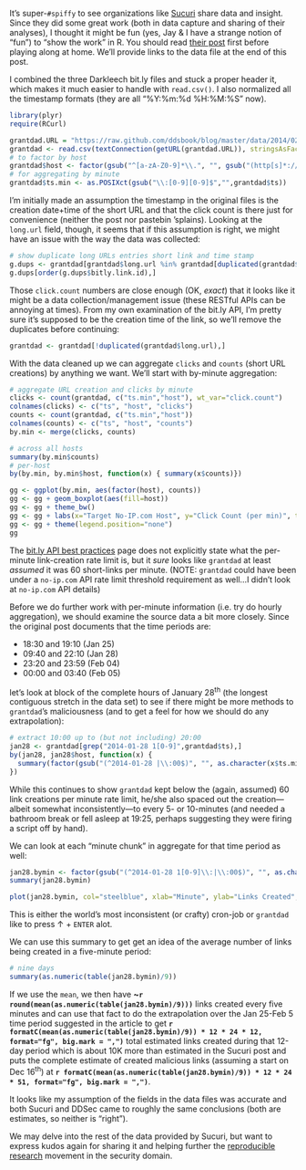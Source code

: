 It's super-`#spiffy` to see organizations like [Sucuri](http://sucuri.net/) share data and insight. Since they did some great work (both in data capture and sharing of their analyses), I thought it might be fun (yes, Jay & I have a strange notion of "fun") to "show the work" in R. You should read [their post](http://blog.sucuri.net/2014/02/darkleech-bitly-com-insightful-statistics.html) first before playing along at home. We'll provide links to the data file at the end of this post.

I combined the three Darkleech bit.ly files and stuck a proper header it, which makes it much easier to handle with `read.csv()`. I also normalized all the timestamp formats (they are all "%Y:%m:%d %H:%M:%S" now).

```r
library(plyr)
require(RCurl)

grantdad.URL = "https://raw.github.com/ddsbook/blog/master/data/2014/02/sucuri/grantdad.txt"
grantdad <- read.csv(textConnection(getURL(grantdad.URL)), stringsAsFactors=FALSE, sep="\t")
# to factor by host
grantdad$host <- factor(gsub("^[a-zA-Z0-9]*\\.", "", gsub("(http[s]*://|/.*$)", "", grantdad$long.url)))
# for aggregating by minute
grantdad$ts.min <- as.POSIXct(gsub("\\:[0-9][0-9]$","",grantdad$ts)) 
```

I'm initially made an assumption the timestamp in the original files is the creation date+time of the short URL and that the click count is there just for convenience (neither the post nor pastebin 'splains). Looking at the `long.url` field, though, it seems that if this assumption is right, we might have an issue with the way the data was collected:

```r
# show duplicate long URLs entries short link and time stamp
g.dups <- grantdad[grantdad$long.url %in% grantdad[duplicated(grantdad$long.url),]$long.url,c(2,3,1)]
g.dups[order(g.dups$bitly.link.id),]
```

Those `click.count` numbers are close enough (OK, *exact*) that it looks like it might be a data collection/management issue (these RESTful APIs can be annoying at times). From my own examination of the bit.ly API, I'm pretty sure it's supposed to be the creation time of the link, so we'll remove the duplicates before continuing:

```r
grantdad <- grantdad[!duplicated(grantdad$long.url),]
```

With the data cleaned up we can aggregate `clicks` and `counts` (short URL creations) by anything we want. We'll start with by-minute aggregation:

```r
# aggregate URL creation and clicks by minute
clicks <- count(grantdad, c("ts.min","host"), wt_var="click.count")
colnames(clicks) <- c("ts", "host", "clicks")
counts <- count(grantdad, c("ts.min","host"))
colnames(counts) <- c("ts", "host", "counts")
by.min <- merge(clicks, counts)
```

```r
# across all hosts
summary(by.min$counts)
# per-host
by(by.min, by.min$host, function(x) { summary(x$counts)})
```

```r
gg <- ggplot(by.min, aes(factor(host), counts))
gg <- gg + geom_boxplot(aes(fill=host))
gg <- gg + theme_bw()
gg <- gg + labs(x="Target No-IP.com Host", y="Click Count (per min)", title="Click Counts (per-host, by minute)")
gg <- gg + theme(legend.position="none")
gg
```

The [bit.ly API best practices](http://dev.bitly.com/best_practices.html) page does not explicitly state what the per-minute link-creation rate limit is, but it *sure* looks like `grantdad` at least *assumed* it was 60 short-links per minute. (NOTE: `grantdad` could have been under a `no-ip.com` API rate limit threshold requirement as well&hellip;I didn't look at `no-ip.com` API details)

Before we do further work with per-minute information (i.e. try do hourly aggregation), we should examine the source data a bit more closely. Since the original post documents that the time periods are:

- 18:30 and 19:10 (Jan 25)
- 09:40 and 22:10 (Jan 28)
- 23:20 and 23:59 (Feb 04)
- 00:00 and 03:40 (Feb 05)

let's look at block of the complete hours of January 28<sup>th</sup> (the longest contiguous stretch in the data set) to see if there might be more methods to `grantdad`'s maliciousness (and to get a feel for how we should do any extrapolation):

```r
# extract 10:00 up to (but not including) 20:00
jan28 <- grantdad[grep("2014-01-28 1[0-9]",grantdad$ts),]
by(jan28, jan28$host, function(x) { 
  summary(factor(gsub("(^2014-01-28 |\\:00$)", "", as.character(x$ts.min))))
})
```

While this continues to show `grantdad` kept below the (again, assumed) 60 link creations per minute rate limit, he/she also spaced out the creation&mdash;albeit somewhat inconsistently&mdash;to every 5- or 10-minutes (and needed a bathroom break or fell asleep at 19:25, perhaps suggesting they were firing a script off by hand). 

We can look at each "minute chunk" in aggregate for that time period as well:

```r
jan28.bymin <- factor(gsub("(^2014-01-28 1[0-9]\\:|\\:00$)", "", as.character(jan28$ts.min)))
summary(jan28.bymin)
```

```r
plot(jan28.bymin, col="steelblue", xlab="Minute", ylab="Links Created", main="Links Created", sub="Jan 28 (1000-1959) grouped by Minute-in-hour")
```

This is either the world's most inconsistent (or crafty) cron-job or `grantdad` like to press &#8593; + `ENTER` alot.

We can use this summary to get get an idea of the average number of links being created in a five-minute period:

```r
# nine days
summary(as.numeric(table(jan28.bymin)/9))
```

If we use the `mean`, we then have **~`r round(mean(as.numeric(table(jan28.bymin)/9)))`** links created every five minutes and can use that fact to do the extrapolation over the Jan 25-Feb 5 time period suggested in the article to get **`r formatC(mean(as.numeric(table(jan28.bymin)/9)) * 12 * 24 * 12, format="fg", big.mark = ",")`** total estimated links created during that 12-day period which is about 10K more than estimated in the Sucuri post and puts the complete estimate of created malicious links (assuming a start on Dec 16<sup>th</sup>) at **`r formatC(mean(as.numeric(table(jan28.bymin)/9)) * 12 * 24 * 51, format="fg", big.mark = ",")`**.

It looks like my assumption of the fields in the data files was accurate and both Sucuri and DDSec came to roughly the same conclusions (both are estimates, so neither is "right").

We may delve into the rest of the data provided by Sucuri, but want to express kudos again for sharing it and helping further the [reproducible research](http://reproducibleresearch.net/index.php/Main_Page) movement in the security domain.